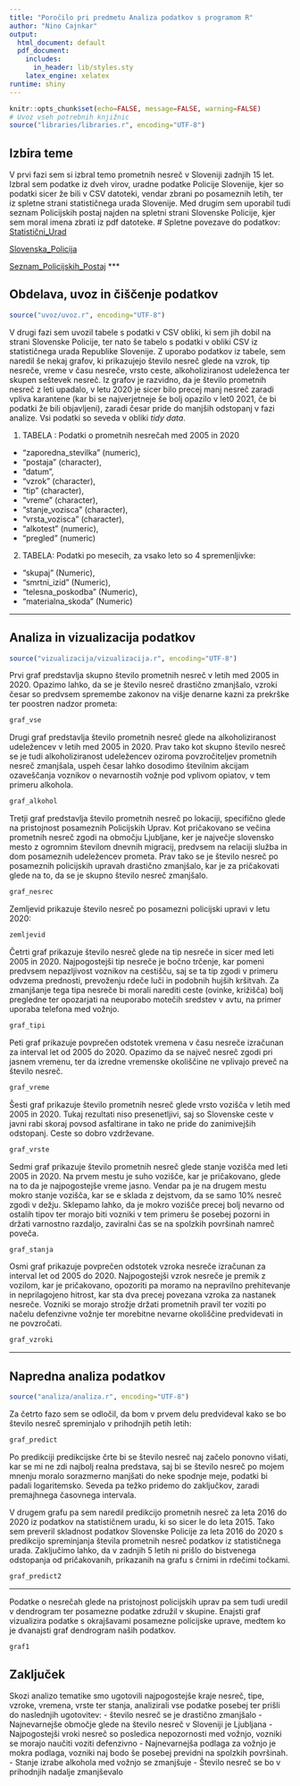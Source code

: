 ```yaml
---
title: "Poročilo pri predmetu Analiza podatkov s programom R"
author: "Nino Cajnkar"
output:
  html_document: default
  pdf_document:
    includes:
      in_header: lib/styles.sty
    latex_engine: xelatex
runtime: shiny
---
```


```r
knitr::opts_chunk$set(echo=FALSE, message=FALSE, warning=FALSE)
# Uvoz vseh potrebnih knjižnic
source("libraries/libraries.r", encoding="UTF-8")
```


## Izbira teme
V prvi fazi sem si izbral temo prometnih nesreč v Sloveniji zadnjih 15 let. Izbral sem podatke iz dveh virov, uradne podatke Policije Slovenije, kjer so podatki sicer že bili v CSV datoteki, vendar zbrani po posameznih letih, ter iz spletne strani statističnega urada Slovenije. Med drugim sem uporabil tudi seznam Policijskih postaj najden na spletni strani Slovenske Policije, kjer sem moral imena zbrati iz pdf datoteke.
# Spletne povezave do podatkov:
[Statistični_Urad](<https://pxweb.stat.si/SiStatData/pxweb/sl/Data/Data/2222003S.px/##>)

[Slovenska_Policija](<https://www.policija.si/o-slovenski-policiji/statistika/prometna-varnost>)

[Seznam_Policijskih_Postaj](https://www.policija.si/images/stories/O_Policiji/Seznam_vseh_PP_01122017.pdf)
***

## Obdelava, uvoz in čiščenje podatkov

```r
source("uvoz/uvoz.r", encoding="UTF-8")
```
V drugi fazi sem uvozil tabele s podatki v CSV obliki, ki sem jih dobil na strani Slovenske Policije, ter nato še tabelo s podatki v obliki CSV iz statističnega urada Republike Slovenije. Z uporabo podatkov iz tabele, sem naredil še nekaj grafov, ki prikazujejo število nesreč glede na vzrok, tip nesreče, vreme v času nesreče, vrsto ceste, alkoholiziranost udeleženca ter skupen seštevek nesreč. Iz grafov je razvidno, da je število prometnih nesreč z leti upadalo, v letu 2020 je sicer bilo precej manj nesreč zaradi vpliva karantene (kar bi se najverjetneje še bolj opazilo v let0 2021, če bi podatki že bili objavljeni), zaradi česar pride do manjših odstopanj v fazi analize. Vsi podatki so seveda v obliki *tidy data*.

1. TABELA : Podatki o prometnih nesrečah med 2005 in 2020
- "zaporedna_stevilka" (numeric),
- "postaja" (character),
- "datum",
- "vzrok" (character),
- "tip" (character),
- "vreme" (character),
- "stanje_vozisca" (character),
- "vrsta_vozisca" (character),
- "alkotest" (numeric),
- "pregled" (numeric)

2. TABELA: Podatki po mesecih, za vsako leto so 4 spremenljivke:
- "skupaj" (Numeric),
- "smrtni_izid" (Numeric),
- "telesna_poskodba" (Numeric),
- "materialna_skoda" (Numeric)

***

## Analiza in vizualizacija podatkov

```r
source("vizualizacija/vizualizacija.r", encoding="UTF-8")
```

Prvi graf predstavlja skupno število prometnih nesreč v letih med 2005 in 2020. Opazimo lahko, da se je število nesreč drastično zmanjšalo, vzroki česar so predvsem spremembe zakonov na višje denarne kazni za prekrške ter poostren nadzor prometa:

```r
graf_vse
```
Drugi graf predstavlja število prometnih nesreč glede na alkoholiziranost udeležencev v letih med 2005 in 2020. Prav tako kot skupno število nesreč se je tudi alkoholiziranost udeležencev oziroma povzročiteljev prometnih nesreč zmanjšala, uspeh česar lahko dosodimo številnim akcijam ozaveščanja voznikov o nevarnostih vožnje pod vplivom opiatov, v tem primeru alkohola.

```r
graf_alkohol
```
Tretji graf predstavlja število prometnih nesreč po lokaciji, specifično glede na pristojnost posameznih Policijskih Uprav. Kot pričakovano se večina prometnih nesreč zgodi na območju Ljubljane, ker je največje slovensko mesto z ogromnim številom dnevnih migracij, predvsem na relaciji služba in dom posameznih udeležencev prometa. Prav tako se je število nesreč po posameznih policijskih upravah drastično zmanjšalo, kar je za pričakovati glede na to, da se je skupno število nesreč zmanjšalo.

```r
graf_nesrec
```
Zemljevid prikazuje število nesreč po posamezni policijski upravi v letu 2020:

```r
zemljevid
```
Četrti graf prikazuje število nesreč glede na tip nesreče in sicer med leti 2005 in 2020. Najpogostejši tip nesreče je bočno trčenje, kar pomeni predvsem nepazljivost voznikov na cestišču, saj se ta tip zgodi v primeru odvzema prednosti, prevoženju rdeče luči in podobnih hujših kršitvah. Za zmanjšanje tega tipa nesreče bi morali narediti ceste (ovinke, križišča) bolj pregledne ter opozarjati na neuporabo motečih sredstev v avtu, na primer uporaba telefona med vožnjo.

```r
graf_tipi
```
Peti graf prikazuje povprečen odstotek vremena v času nesreče izračunan za interval let od 2005 do 2020. Opazimo da se največ nesreč zgodi pri jasnem vremenu, ter da izredne vremenske okoliščine ne vplivajo preveč na število nesreč.

```r
graf_vreme
```
Šesti graf prikazuje število prometnih nesreč glede vrsto vozišča v letih med 2005 in 2020. Tukaj rezultati niso presenetljivi, saj so Slovenske ceste v javni rabi skoraj povsod asfaltirane in tako ne pride do zanimivejših odstopanj. Ceste so dobro vzdrževane.

```r
graf_vrste
```
Sedmi graf prikazuje število prometnih nesreč glede stanje vozišča med leti 2005 in 2020. Na prvem mestu je suho vozišče, kar je pričakovano, glede na to da je najpogostejše vreme jasno. Vendar pa je na drugem mestu mokro stanje vozišča, kar se e sklada z dejstvom, da se samo 10% nesreč zgodi v dežju. Sklepamo lahko, da je mokro vozišče precej bolj nevarno od ostalih tipov ter morajo biti vozniki v tem primeru še posebej pozorni in držati varnostno razdaljo, zaviralni čas se na spolzkih površinah namreč poveča.

```r
graf_stanja
```
Osmi graf prikazuje povprečen odstotek vzroka nesreče izračunan za interval let od 2005 do 2020. Najpogostejši vzrok nesreče je premik z vozilom, kar je pričakovano, opozoriti pa moramo na nepravilno prehitevanje in neprilagojeno hitrost, kar sta dva precej povezana vzroka za nastanek nesreče. Vozniki se morajo strožje držati prometnih pravil ter voziti po načelu defenzivne vožnje ter morebitne nevarne okoliščine predvidevati in ne povzročati.

```r
graf_vzroki
```

***

## Napredna analiza podatkov

```r
source("analiza/analiza.r", encoding="UTF-8")
```
Za četrto fazo sem se odločil, da bom v prvem delu predvideval kako se bo število nesreč spreminjalo v prihodnjih petih letih:

```r
graf_predict
```
Po predikciji predikcijske črte bi se število nesreč naj začelo ponovno višati, kar se mi ne zdi najbolj realna predstava, saj bi se število nesreč po mojem mnenju moralo sorazmerno manjšati
do neke spodnje meje, podatki bi padali logaritemsko. Seveda pa težko pridemo do zaključkov, zaradi premajhnega časovnega intervala.

V drugem grafu pa sem naredil predikcijo prometnih nesreč za leta 2016 do 2020 iz podatkov na statističnem uradu, ki so sicer le do leta 2015. 
Tako sem preveril skladnost podatkov Slovenske Policije za leta 2016 do 2020 s predikcijo spreminjanja števila prometnih nesreč podatkov iz statističnega urada.
Zaključimo lahko, da v zadnjih 5 letih ni prišlo do bistvenega odstopanja od pričakovanih, prikazanih na grafu s črnimi in rdečimi točkami.
```r
graf_predict2
```
***

Podatke o nesrečah glede na pristojnost policijskih uprav pa sem tudi uredil v dendrogram ter posamezne podatke združil v skupine. Enajsti graf vizualizira podatke s okrajšavami posamezne policijske uprave, medtem ko je dvanajsti graf dendrogram naših podatkov.
```r
graf1
```

## Zaključek
Skozi analizo tematike smo ugotovili najpogostejše kraje nesreč, tipe, vzroke, vremena, vrste ter stanja, analizirali vse podatke posebej ter prišli do naslednjih ugotovitev:
- število nesreč se je drastično zmanjšalo
- Najnevarnejše območje glede na število nesreč v Sloveniji je Ljubljana
- Najpogostejši vroki nesreč so posledica nepozornosti med vožnjo, vozniki se morajo naučiti voziti defenzivno
- Najnevarnejša podlaga za vožnjo je mokra podlaga, vozniki naj bodo še posebej previdni na spolzkih površinah.
- Stanje izrabe alkohola med vožnjo se zmanjšuje
- Število nesreč se bo v prihodnjih nadalje zmanjševalo